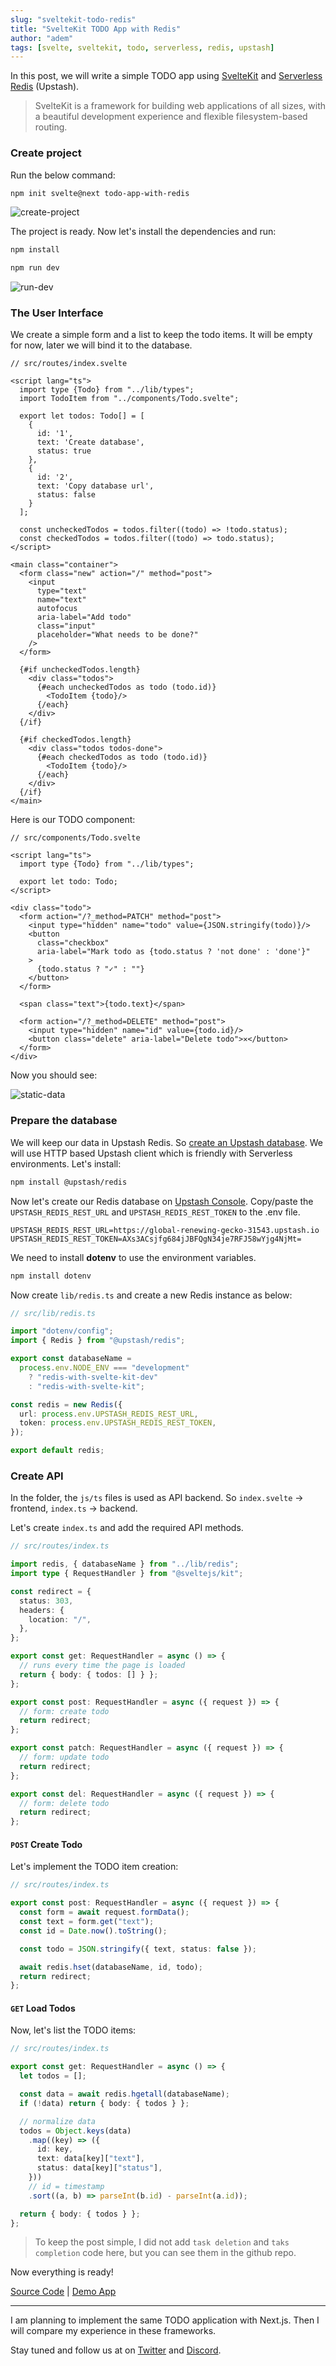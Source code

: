 ```yaml
---
slug: "sveltekit-todo-redis"
title: "SvelteKit TODO App with Redis"
author: "adem"
tags: [svelte, sveltekit, todo, serverless, redis, upstash]
---
```


In this post, we will write a simple TODO app
using [SvelteKit](https://kit.svelte.dev/)
and [Serverless Redis](https://upstash.com) (Upstash).

> SvelteKit is a framework for building web applications of all sizes, with a beautiful development experience and flexible filesystem-based routing.

### Create project

Run the below command:

```bash
npm init svelte@next todo-app-with-redis
```

![create-project](/blog/sveltekit-todo/create-project.png)

The project is ready. Now let's install the dependencies and run:

```bash
npm install
```

```bash
npm run dev
```

![run-dev](/blog/sveltekit-todo/run-dev.png)

### The User Interface

We create a simple form and a list to keep the todo items. It will be empty for now, later we will bind it to the database.

```tsx
// src/routes/index.svelte

<script lang="ts">
  import type {Todo} from "../lib/types";
  import TodoItem from "../components/Todo.svelte";

  export let todos: Todo[] = [
    {
      id: '1',
      text: 'Create database',
      status: true
    },
    {
      id: '2',
      text: 'Copy database url',
      status: false
    }
  ];

  const uncheckedTodos = todos.filter((todo) => !todo.status);
  const checkedTodos = todos.filter((todo) => todo.status);
</script>

<main class="container">
  <form class="new" action="/" method="post">
    <input
      type="text"
      name="text"
      autofocus
      aria-label="Add todo"
      class="input"
      placeholder="What needs to be done?"
    />
  </form>

  {#if uncheckedTodos.length}
    <div class="todos">
      {#each uncheckedTodos as todo (todo.id)}
        <TodoItem {todo}/>
      {/each}
    </div>
  {/if}

  {#if checkedTodos.length}
    <div class="todos todos-done">
      {#each checkedTodos as todo (todo.id)}
        <TodoItem {todo}/>
      {/each}
    </div>
  {/if}
</main>
```

Here is our TODO component:

```tsx
// src/components/Todo.svelte

<script lang="ts">
  import type {Todo} from "../lib/types";

  export let todo: Todo;
</script>

<div class="todo">
  <form action="/?_method=PATCH" method="post">
    <input type="hidden" name="todo" value={JSON.stringify(todo)}/>
    <button
      class="checkbox"
      aria-label="Mark todo as {todo.status ? 'not done' : 'done'}"
    >
      {todo.status ? "✓" : ""}
    </button>
  </form>

  <span class="text">{todo.text}</span>

  <form action="/?_method=DELETE" method="post">
    <input type="hidden" name="id" value={todo.id}/>
    <button class="delete" aria-label="Delete todo">✕</button>
  </form>
</div>
```

Now you should see:

![static-data](/blog/sveltekit-todo/static-data.png)

### Prepare the database

We will keep our data in Upstash Redis.
So [create an Upstash database](https://console.upstash.com/). We will use HTTP
based Upstash client which is friendly with Serverless environments. Let's install:

```bash
npm install @upstash/redis
```

Now let's create our Redis database on [Upstash Console](https://console.upstash.com).
Copy/paste the `UPSTASH_REDIS_REST_URL`
and `UPSTASH_REDIS_REST_TOKEN` to the .env file.

```
UPSTASH_REDIS_REST_URL=https://global-renewing-gecko-31543.upstash.io
UPSTASH_REDIS_REST_TOKEN=AXs3ACsjfg684jJBFQgN34je7RFJ58wYjg4NjMt=
```

We need to install **dotenv** to use the environment variables.

```bash
npm install dotenv
```

Now create `lib/redis.ts` and create a new Redis instance as below:

```ts
// src/lib/redis.ts

import "dotenv/config";
import { Redis } from "@upstash/redis";

export const databaseName =
  process.env.NODE_ENV === "development"
    ? "redis-with-svelte-kit-dev"
    : "redis-with-svelte-kit";

const redis = new Redis({
  url: process.env.UPSTASH_REDIS_REST_URL,
  token: process.env.UPSTASH_REDIS_REST_TOKEN,
});

export default redis;
```

### Create API

In the folder, the `js/ts` files is used as API backend. So `index.svelte` -> frontend, `index.ts` -> backend.

Let's create `index.ts` and add the required API methods.

```ts
// src/routes/index.ts

import redis, { databaseName } from "../lib/redis";
import type { RequestHandler } from "@sveltejs/kit";

const redirect = {
  status: 303,
  headers: {
    location: "/",
  },
};

export const get: RequestHandler = async () => {
  // runs every time the page is loaded
  return { body: { todos: [] } };
};

export const post: RequestHandler = async ({ request }) => {
  // form: create todo
  return redirect;
};

export const patch: RequestHandler = async ({ request }) => {
  // form: update todo
  return redirect;
};

export const del: RequestHandler = async ({ request }) => {
  // form: delete todo
  return redirect;
};
```

#### `POST` Create Todo

Let's implement the TODO item creation:

```ts
// src/routes/index.ts

export const post: RequestHandler = async ({ request }) => {
  const form = await request.formData();
  const text = form.get("text");
  const id = Date.now().toString();

  const todo = JSON.stringify({ text, status: false });

  await redis.hset(databaseName, id, todo);
  return redirect;
};
```

#### `GET` Load Todos

Now, let's list the TODO items:

```ts
// src/routes/index.ts

export const get: RequestHandler = async () => {
  let todos = [];

  const data = await redis.hgetall(databaseName);
  if (!data) return { body: { todos } };

  // normalize data
  todos = Object.keys(data)
    .map((key) => ({
      id: key,
      text: data[key]["text"],
      status: data[key]["status"],
    }))
    // id = timestamp
    .sort((a, b) => parseInt(b.id) - parseInt(a.id));

  return { body: { todos } };
};
```

> To keep the post simple, I did not add `task deletion` and `taks completion` code here, but you can see them in the github repo.

Now everything is ready!

[Source Code](https://github.com/upstash/redis-examples/tree/master/svelte-kit-todo-app-with-redis)
| [Demo App](https://svelte-kit-todo-app-with-redis.vercel.app/)

---

I am planning to implement the same TODO application with Next.js. Then I will
compare my experience in these frameworks.

Stay tuned and follow us at on [Twitter](https://twitter.com/upstash)
and [Discord](https://discord.gg/w9SenAtbme).
